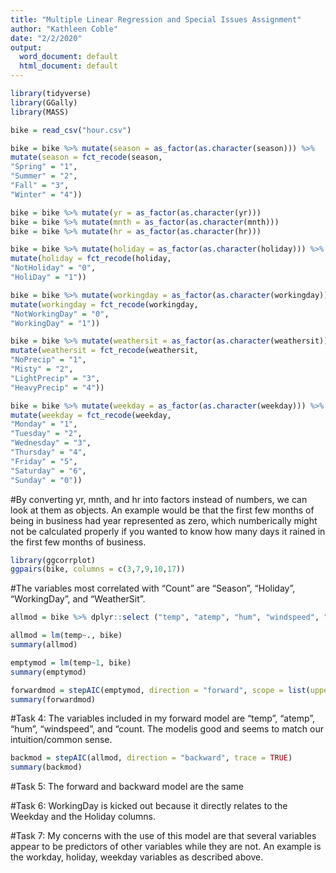 ---
title: "Multiple Linear Regression and Special Issues Assignment"
author: "Kathleen Coble"
date: "2/2/2020"
output:
  word_document: default
  html_document: default
---
```{r}
library(tidyverse)
library(GGally)
library(MASS)
```

```{r}
bike = read_csv("hour.csv")
```

```{r}
bike = bike %>% mutate(season = as_factor(as.character(season))) %>%
mutate(season = fct_recode(season,
"Spring" = "1",
"Summer" = "2",
"Fall" = "3",
"Winter" = "4"))
```

```{r}
bike = bike %>% mutate(yr = as_factor(as.character(yr)))
bike = bike %>% mutate(mnth = as_factor(as.character(mnth)))
bike = bike %>% mutate(hr = as_factor(as.character(hr)))
```

```{r}
bike = bike %>% mutate(holiday = as_factor(as.character(holiday))) %>%
mutate(holiday = fct_recode(holiday,
"NotHoliday" = "0",
"HoliDay" = "1"))
```

```{r}
bike = bike %>% mutate(workingday = as_factor(as.character(workingday))) %>%
mutate(workingday = fct_recode(workingday,
"NotWorkingDay" = "0",
"WorkingDay" = "1"))
```

```{r}
bike = bike %>% mutate(weathersit = as_factor(as.character(weathersit))) %>%
mutate(weathersit = fct_recode(weathersit,
"NoPrecip" = "1",
"Misty" = "2",
"LightPrecip" = "3",
"HeavyPrecip" = "4"))
```

```{r}
bike = bike %>% mutate(weekday = as_factor(as.character(weekday))) %>%
mutate(weekday = fct_recode(weekday,
"Monday" = "1",
"Tuesday" = "2",
"Wednesday" = "3",
"Thursday" = "4",
"Friday" = "5",
"Saturday" = "6",
"Sunday" = "0"))
```

#By converting yr, mnth, and hr into factors instead of numbers, we can look at them as objects. An example would be that the first few months of being in business had year represented as zero, which numberically might not be calculated properly if you wanted to know how many days it rained in the first few months of business.

```{r}
library(ggcorrplot)
ggpairs(bike, columns = c(3,7,9,10,17))
```
#The variables most correlated with "Count" are "Season", "Holiday", "WorkingDay", and "WeatherSit".

```{r}
allmod = bike %>% dplyr::select ("temp", "atemp", "hum", "windspeed", "count")

allmod = lm(temp~., bike)
summary(allmod)
```

```{r}
emptymod = lm(temp~1, bike)
summary(emptymod)
```

```{r}
forwardmod = stepAIC(emptymod, direction = "forward", scope = list(upper = allmod, lower = emptymod), trace = TRUE)
summary(forwardmod)
```

#Task 4: The variables included in my forward model are "temp", "atemp", "hum", "windspeed", and "count. The modelis good and seems to match our intuition/common sense.


```{r}
backmod = stepAIC(allmod, direction = "backward", trace = TRUE)
summary(backmod)
```

#Task 5: The forward and backward model are the same

#Task 6: WorkingDay is kicked out because it directly relates to the Weekday and the Holiday columns.

#Task 7: My concerns with the use of this model are that several variables appear to be predictors of other variables while they are not. An example is the workday, holiday, weekday variables as described above. 

